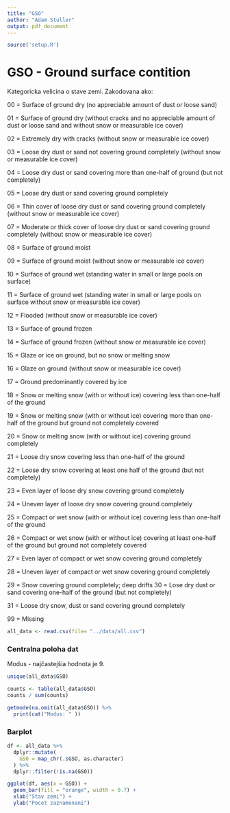 ```yaml
---
title: "GSO"
author: "Adam Stuller"
output: pdf_document
---
```


```r
source('setup.R')
```

# GSO - Ground surface contition

Kategoricka velicina o stave zemi. Zakodovana ako: 

00 = Surface of ground dry (no appreciable amount of dust or loose sand) 

01 = Surface of ground dry (without cracks and no appreciable amount of dust or loose sand and without snow or measurable ice cover) 

02 = Extremely dry with cracks (without snow or measurable ice cover) 

03 = Loose dry dust or sand not covering ground completely (without snow or measurable ice cover) 

04 = Loose dry dust or sand covering more than one-half of ground (but not completely) 

05 = Loose dry dust or sand covering ground completely 

06 = Thin cover of loose dry dust or sand covering ground completely (without snow or measurable ice cover) 

07 = Moderate or thick cover of loose dry dust or sand covering ground completely (without snow or measurable ice cover) 

08 = Surface of ground moist 

09 = Surface of ground moist (without snow or measurable ice cover) 

10 = Surface of ground wet (standing water in small or large pools on surface) 

11 = Surface of ground wet (standing water in small or large pools on surface without snow or measurable ice cover) 

12 = Flooded (without snow or measurable ice cover) 

13 = Surface of ground frozen

14 = Surface of ground frozen (without snow or measurable ice cover) 

15 = Glaze or ice on ground, but no snow or melting snow 

16 = Glaze on ground (without snow or measurable ice cover) 

17 = Ground predominantly covered by ice 

18 = Snow or melting snow (with or without ice) covering less than one-half of the ground 

19 = Snow or melting snow (with or without ice) covering more than one-half of the ground but ground not completely covered 

20 = Snow or melting snow (with or without ice) covering ground completely 

21 = Loose dry snow covering less than one-half of the ground 

22 = Loose dry snow covering at least one half of the ground (but not completely) 

23 = Even layer of loose dry snow covering ground completely 

24 = Uneven layer of loose dry snow covering ground completely 

25 = Compact or wet snow (with or without ice) covering less than one-half of the ground 

26 = Compact or wet snow (with or without ice) covering at least one-half of the ground but ground not completely covered 

27 = Even layer of compact or wet snow covering ground completely 

28 = Uneven layer of compact or wet snow covering ground completely 

29 = Snow covering ground completely; deep drifts 30 = Lose dry dust or sand covering one-half of the ground (but not completely) 

31 = Loose dry snow, dust or sand covering ground completely 

99 = Missing

```r
all_data <- read.csv(file= "../data/all.csv")
```

### Centralna poloha dat

Modus - najčastejšia hodnota je 9. 

```r
unique(all_data$GSO)

counts <- table(all_data$GSO)
counts / sum(counts)

getmode(na.omit(all_data$GSO)) %>%
  print(cat("Modus: " ))
```


### Barplot 

```r
df <- all_data %>%
  dplyr::mutate(
    GSO = map_chr(.$GSO, as.character)
  ) %>% 
  dplyr::filter(!is.na(GSO))

ggplot(df, aes(x = GSO)) + 
  geom_bar(fill = "orange", width = 0.7) +
  xlab("Stav zemi") + 
  ylab("Pocet zaznamenani")
```



